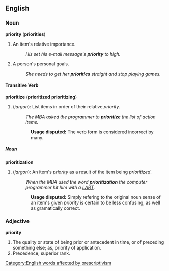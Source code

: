 ==English==

===Noun===
'''priority''' ('''priorities''')
#An item's relative importance.
#:''His set his e-mail message's '''priority''' to high.''
#A person's personal goals.
#:''She needs to get her '''priorities''' straight and stop playing games.''

====Transitive Verb====
'''prioritize''' ('''prioritized''' '''prioritizing''')
#(''jargon''): List items in order of their relative ''priority''.
#:''The MBA asked the programmer to '''prioritize''' the list of action items.''
::'''Usage disputed:''' The verb form is considered incorrect by many.

=====Noun=====
'''prioritization'''
#(''jargon''): An item's ''priority'' as a result of the item being ''prioritized''.
#:''When the MBA used the word '''prioritization''' the computer programmer hit him with a [[LART]].''
::'''Usage disputed:''' Simply refering to the original noun sense of an item's given ''priority'' is certain to be less confusing, as well as gramatically correct.

===Adjective===
'''priority'''
#The quality or state of being prior or antecedent in time, or of preceding something else; as, priority of application.
#Precedence; superior rank.

[[Category:English words affected by prescriptivism]]